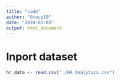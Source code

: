 ```yaml
---
title: "code"
author: "Group10"
date: "2024-03-03"
output: html_document
---
```


# Inport dataset
```r
hr_data <- read.csv("./HR_Analytics.csv")
```

